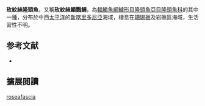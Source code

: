 {{Speciesbox
| name = 玫紋絲隆頭魚
| status = LC
| status_system = IUCN3.1
| genus = Cirrhilabrus
| species = roseafascia
| authority = Randall & Lubbock, 1982
| synonyms = 
}}

'''玫紋絲隆頭魚'''，又稱'''玫紋絲鰭鸚鯛'''，為[[輻鰭魚綱|輻鰭魚綱]][[鱸形目|鱸形目]][[隆頭魚亞目|隆頭魚亞目]][[隆頭魚科|隆頭魚科]]的其中一[[種|種]]，分布於中西[[太平洋|太平洋]]的[[新喀里多尼亞|新喀里多尼亞]]海域，棲息在[[珊瑚礁|珊瑚礁]]及岩礁區海域，生活習性不明。
==参考文献==
*{{FishBase_species|genus=Cirrhilabrus|species=roseafascia|year=2013|month=7}}
== 擴展閱讀 ==
{{refbegin}}
{{wikispecies-inline|Cirrhilabrus roseafascia|玫紋絲隆頭魚}}
{{refend}}
{{Taxonbar|from=Q2147125}}

[[Category:絲隆頭魚屬|roseafascia]]


{{鱸形目小作品}}